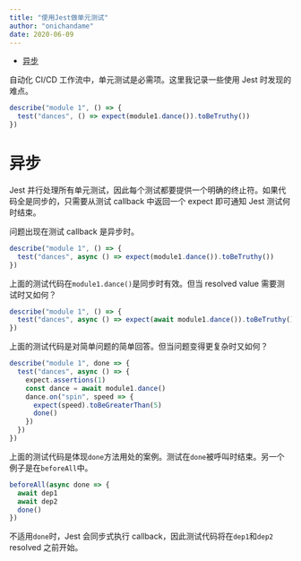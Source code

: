 ```yaml
---
title: "使用Jest做单元测试"
author: "onichandame"
date: 2020-06-09
---
```


<!-- vim-markdown-toc GFM -->

- [异步](#异步)

<!-- vim-markdown-toc -->

自动化 CI/CD 工作流中，单元测试是必需项。这里我记录一些使用 Jest 时发现的难点。

```typescript
describe("module 1", () => {
  test("dances", () => expect(module1.dance()).toBeTruthy())
})
```

# 异步

Jest 并行处理所有单元测试，因此每个测试都要提供一个明确的终止符。如果代码全是同步的，只需要从测试 callback 中返回一个 expect 即可通知 Jest 测试何时结束。

问题出现在测试 callback 是异步时。

```typescript
describe("module 1", () => {
  test("dances", async () => expect(module1.dance()).toBeTruthy())
})
```

上面的测试代码在`module1.dance()`是同步时有效。但当 resolved value 需要测试时又如何？

```typescript
describe("module 1", () => {
  test("dances", async () => expect(await module1.dance()).toBeTruthy())
})
```

上面的测试代码是对简单问题的简单回答。但当问题变得更复杂时又如何？

```typescript
describe("module 1", done => {
  test("dances", async () => {
    expect.assertions(1)
    const dance = await module1.dance()
    dance.on("spin", speed => {
      expect(speed).toBeGreaterThan(5)
      done()
    })
  })
})
```

上面的测试代码是体现`done`方法用处的案例。测试在`done`被呼叫时结束。另一个例子是在`beforeAll`中。

```typescript
beforeAll(async done => {
  await dep1
  await dep2
  done()
})
```

不适用`done`时，Jest 会同步式执行 callback，因此测试代码将在`dep1`和`dep2` resolved 之前开始。
